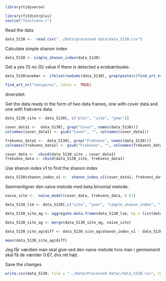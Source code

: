 
```r
library(tidyverse)

library(fitdistrplus)
source("functions.r")
```

Read the data

```r
data_5130 <-  read.csv("../Data/processed data/data_5130.csv")

```

Calculate simple shanon index
```r
data_5130 <- simple_shanon_index(data_5130)
```


Get a yes (1) no (0) value if there is detected a enebærbuske.
```r
data_5130$enebær <- ifelse(rowSums(data_5130[, grep(paste(c(find_art_nr("Juniperus", latin =  TRUE)[,1]), collapse="|"), names(data_5130))]) > 0,1,0)
```


```r
find_art_nr("Juniperus", latin =  TRUE)
```

diversitet:



Get the data ready in the form of two data frames, one with cover data and one with frekvens data.
```r
data_5130_site <- data_5130[, c("plot", "site", "year")]

cover_data1 <-  data_5130[, grep("Cover", names(data_5130))]
colnames(cover_data1) <- gsub("Cover", "", colnames(cover_data1))

frekvens_data1 <-  data_5130[, grep("Frekvens", names(data_5130))]
colnames(frekvens_data1) <- gsub("Frekvens", "", colnames(frekvens_data1))
```


```r
cover_data <-  cbind(data_5130_site , cover_data1)
frekvens_data <- cbind(data_5130_site, frekvens_data1)
```


Use shanon index v1 to find the shanon index
```r
data_5130$shanon_index_v1 <-  shanon_index_v1(cover_data1, frekvens_data1)
```

Sammenligner den naive metode med beta binomial metode.

```r
naive_site <-  naive_model(cover_data, frekvens_data, 0.67)

data_5130_lim <- data_5130[,c("site", "year", "simple_shanon_index", "longtitude_mean_site", "latitude_mean_site", "shanon_index_v1")]

data_5130_site_ag <- aggregate.data.frame(data_5130_lim, by = list(data_5130$site), FUN = mean)

data_5130_site_ag <- merge(data_5130_site_ag, naive_site)

data_5130_site_ag$diff <- data_5130_site_ag$shanon_index_v1 - data_5130_site_ag$`Shannon index`

mean(data_5130_site_ag$diff)
```

Jeg får værdien man skal give ved den naive metode hvis man i gennemsnit skal få de værider 0.67, dvs ret højt.

Save the changes

```r
write.csv(data_5130, file = "../Data/Processed data//data_5130.csv", row.names=FALSE)
```


